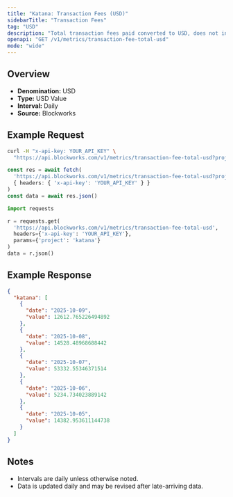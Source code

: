 ```yaml
---
title: "Katana: Transaction Fees (USD)"
sidebarTitle: "Transaction Fees"
tag: "USD"
description: "Total transaction fees paid converted to USD, does not include out-of-protocol tips or additional sources of revenue"
openapi: "GET /v1/metrics/transaction-fee-total-usd"
mode: "wide"
---
```


## Overview

- **Denomination:** USD
- **Type:** USD Value
- **Interval:** Daily
- **Source:** Blockworks

## Example Request

<CodeGroup>

```bash cURL
curl -H "x-api-key: YOUR_API_KEY" \
  "https://api.blockworks.com/v1/metrics/transaction-fee-total-usd?project=katana"
```

```typescript TypeScript
const res = await fetch(
  'https://api.blockworks.com/v1/metrics/transaction-fee-total-usd?project=katana',
  { headers: { 'x-api-key': 'YOUR_API_KEY' } }
)
const data = await res.json()
```

```python Python
import requests

r = requests.get(
  'https://api.blockworks.com/v1/metrics/transaction-fee-total-usd',
  headers={'x-api-key': 'YOUR_API_KEY'},
  params={'project': 'katana'}
)
data = r.json()
```

</CodeGroup>

## Example Response

```json
{
  "katana": [
    {
      "date": "2025-10-09",
      "value": 12612.765226494892
    },
    {
      "date": "2025-10-08",
      "value": 14528.48968688442
    },
    {
      "date": "2025-10-07",
      "value": 53332.55346371514
    },
    {
      "date": "2025-10-06",
      "value": 5234.734023889142
    },
    {
      "date": "2025-10-05",
      "value": 14382.953611144738
    }
  ]
}
```

## Notes
- Intervals are daily unless otherwise noted.
- Data is updated daily and may be revised after late-arriving data.